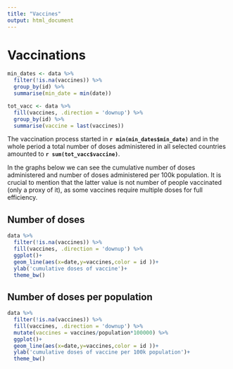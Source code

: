 ```yaml
---
title: "Vaccines"
output: html_document
---
```


# Vaccinations {.tabset}


```r
min_dates <- data %>% 
  filter(!is.na(vaccines)) %>%
  group_by(id) %>%
  summarise(min_date = min(date)) 

tot_vacc <- data %>% 
  fill(vaccines, .direction = 'downup') %>% 
  group_by(id) %>% 
  summarise(vaccine = last(vaccines))

```


The vaccination process started in **`r min(min_dates$min_date)`** and in the whole period
a total number of doses administered in all selected countries amounted to **`r sum(tot_vacc$vaccine)`**.

In the graphs below we can see the cumulative number of doses administered and
number of doses administered per 100k population. It is crucial to mention that 
the latter value is not number of people vaccinated (only a proxy of it), as some 
vaccines require multiple doses for full efficiency. 

## Number of doses

```r

data %>% 
  filter(!is.na(vaccines)) %>% 
  fill(vaccines, .direction = 'downup') %>% 
  ggplot()+
  geom_line(aes(x=date,y=vaccines,color = id ))+
  ylab('cumulative doses of vaccine')+
  theme_bw()

```

## Number of doses per population

```r

data %>% 
  filter(!is.na(vaccines)) %>% 
  fill(vaccines, .direction = 'downup') %>% 
  mutate(vaccines = vaccines/population*100000) %>% 
  ggplot()+
  geom_line(aes(x=date,y=vaccines,color = id ))+
  ylab('cumulative doses of vaccine per 100k population')+
  theme_bw()

```
